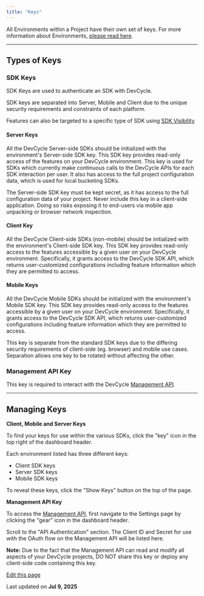 ```yaml
---
title: "Keys"
---
```


All Environments within a Project have their own set of keys. For more information about Environments, [please read here](/essentials/overview#environments).

***

## Types of Keys[​](#types-of-keys "Direct link to Types of Keys")

### SDK Keys[​](#sdk-keys "Direct link to SDK Keys")

SDK Keys are used to authenticate an SDK with DevCycle.

SDK keys are separated into Server, Mobile and Client due to the unique security requirements and constraints of each platform.

Features can also be targeted to a specific type of SDK using [SDK Visibility](/platform/security-and-guardrails/sdk-visibility)

#### Server Keys[​](#server-keys "Direct link to Server Keys")

All the DevCycle Server-side SDKs should be initialized with the environment's Server-side SDK key. This SDK key provides read-only access of the features on your DevCycle environment. This key is used for SDKs which currently make continuous calls to the DevCycle APIs for each SDK interaction per user. It also has access to the full project configuration data, which is used for local bucketing SDKs.

The Server-side SDK key must be kept secret, as it has access to the full configuration data of your project. Never include this key in a client-side application. Doing so risks exposing it to end-users via mobile app unpacking or browser network inspection.

#### Client Key[​](#client-key "Direct link to Client Key")

All the DevCycle Client-side SDKs (non-mobile) should be initialized with the environment's Client-side SDK key. This SDK key provides read-only access to the features accessible by a given user on your DevCycle environment. Specifically, it grants access to the DevCycle SDK API, which returns user-customized configurations including feature information which they are permitted to access.

#### Mobile Keys[​](#mobile-keys "Direct link to Mobile Keys")

All the DevCycle Mobile SDKs should be initialized with the environment's Mobile SDK key. This SDK key provides read-only access to the features accessible by a given user on your DevCycle environment. Specifically, it grants access to the DevCycle SDK API, which returns user-customized configurations including feature information which they are permitted to access.

This key is separate from the standard SDK keys due to the differing security requirements of client-side (eg. browser) and mobile use cases. Separation allows one key to be rotated without affecting the other.

### Management API Key[​](#management-api-key "Direct link to Management API Key")

This key is required to interact with the DevCycle [Management API](/management-api).

***

## Managing Keys[​](#managing-keys "Direct link to Managing Keys")

**Client, Mobile and Server Keys**

To find your keys for use within the various SDKs, click the "key" icon in the top right of the dashboard header.

Each environment listed has three different keys:

* Client SDK keys
* Server SDK keys
* Mobile SDK keys

To reveal these keys, click the "Show Keys" button on the top of the page.

**Management API Key**

To access the [Management API](/management-api/), first navigate to the Settings page by clicking the "gear" icon in the dashboard header.

Scroll to the "API Authentication" section. The Client ID and Secret for use with the OAuth flow on the Management API will be listed here.

**Note:** Due to the fact that the Management API can read and modify all aspects of your DevCycle projects, DO NOT share this key or deploy any client-side code containing this key.

[Edit this page](https://github.com/devcyclehq/devcycle-docs/edit/main/docs/platform/account-management/keys.md)

Last updated on **Jul 9, 2025**
